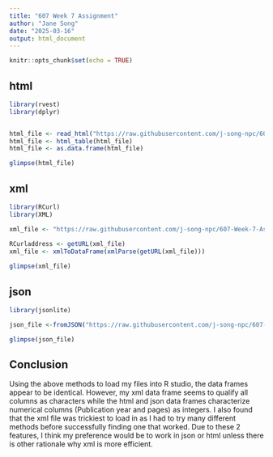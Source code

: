---
title: "607 Week 7 Assignment"
author: "Jane Song"
date: "2025-03-16"
output: html_document
---

```{r setup, include=FALSE}
knitr::opts_chunk$set(echo = TRUE)
```

## html
```{r html}
library(rvest)
library(dplyr)


html_file <- read_html("https://raw.githubusercontent.com/j-song-npc/607-Week-7-Assignment/refs/heads/main/books.html")
html_file <- html_table(html_file)
html_file <- as.data.frame(html_file)

glimpse(html_file)
```

## xml 
```{r xml}
library(RCurl)
library(XML)

xml_file <- "https://raw.githubusercontent.com/j-song-npc/607-Week-7-Assignment/refs/heads/main/books.xml"

RCurladdress <- getURL(xml_file)
xml_file <- xmlToDataFrame(xmlParse(getURL(xml_file)))
 
glimpse(xml_file)
```

## json
```{r json}
library(jsonlite)

json_file <-fromJSON("https://raw.githubusercontent.com/j-song-npc/607-Week-7-Assignment/refs/heads/main/books.json")

glimpse(json_file)
```


## Conclusion

Using the above methods to load my files into R studio, the data frames appear to be identical. However, my xml data frame seems to qualify all columns as characters while the html and json data frames characterize numerical columns (Publication year and pages) as integers. I also found that the xml file was trickiest to load in as I had to try many different methods before successfully finding one that worked. Due to these 2 features, I think my preference would be to work in json or html unless there is other rationale why xml is more efficient. 